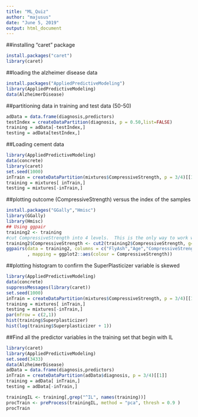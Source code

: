 ```yaml
---
title: "ML_Quiz"
author: "majusus"
date: "June 5, 2019"
output: html_document
---
```



##installing "caret" package
```r
install.packages("caret")
library(caret)
```
##loading the alzheimer disease data
```r
install.packages("AppliedPredictiveModeling")
library(AppliedPredictiveModeling)
data(AlzheimerDisease)
```

##partitioning data in training and test data (50-50)
```r
adData = data.frame(diagnosis,predictors)
testIndex = createDataPartition(diagnosis, p = 0.50,list=FALSE)
training = adData[-testIndex,]
testing = adData[testIndex,]
```

##Loading cement data
```r
library(AppliedPredictiveModeling)
data(concrete)
library(caret)
set.seed(1000)
inTrain = createDataPartition(mixtures$CompressiveStrength, p = 3/4)[[1]]
training = mixtures[ inTrain,]
testing = mixtures[-inTrain,]
```

##plotting outcome (CompressiveStrength) versus the index of the samples
```r
install.packages("GGally","Hmisc")
library(GGally)
library(Hmisc)
## Using ggpair
training2 <- training
#cut CompressiveStrength into 4 levels.  This is the only way to work with colour in ggpair
training2$CompressiveStrength <- cut2(training2$CompressiveStrength, g=4)
ggpairs(data = training2, columns = c("FlyAsh","Age","CompressiveStrength")
        , mapping = ggplot2::aes(colour = CompressiveStrength))
```

##plotting histogram to confirm the SuperPlasticizer variable is skewed
```r
library(AppliedPredictiveModeling)
data(concrete)
suppressMessages(library(caret))
set.seed(1000)
inTrain = createDataPartition(mixtures$CompressiveStrength, p = 3/4)[[1]]
training = mixtures[ inTrain,]
testing = mixtures[-inTrain,]
par(mfrow = c(2,1))
hist(training$Superplasticizer)
hist(log(training$Superplasticizer + 1))
```


##Find all the predictor variables in the training set that begin with IL 
```r
library(caret)
library(AppliedPredictiveModeling)
set.seed(3433)
data(AlzheimerDisease)
adData = data.frame(diagnosis,predictors)
inTrain = createDataPartition(adData$diagnosis, p = 3/4)[[1]]
training = adData[ inTrain,]
testing = adData[-inTrain,]

trainingIL <- training[,grep("^IL", names(training))]
procTrain <- preProcess(trainingIL, method = "pca", thresh = 0.9 )
procTrain
```






